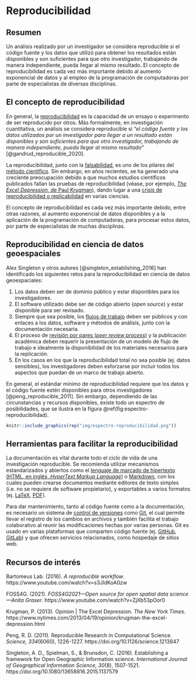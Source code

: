 # Reproducibilidad

## Resumen
Un análisis realizado por un investigador se considera reproducible si el código fuente y los datos que utilizó para obtener los resultados están disponibles y son suficientes para que otro investigador, trabajando de manera independiente, pueda llegar al mismo resultado. El concepto de reproducibilidad es cada vez más importante debido al aumento exponencial de datos y al empleo de la programación de computadoras por parte de especialistas de diversas disciplinas.

## El concepto de reproducibilidad
En general, la [reproducibilidad](https://es.wikipedia.org/wiki/Reproducibilidad_y_repetibilidad) es la capacidad de un ensayo o experimento de ser reproducido por otros. Más formalmente, en investigación cuantitativa, un análisis se considera reproducible si *"el código fuente y los datos utilizados por un investigador para llegar a un resultado están disponibles y son suficientes para que otro investigador, trabajando de manera independiente, pueda llegar al mismo resultado"* [@gandrud_reproducible_2020]. 

La reproducibilidad, junto con la [falsabilidad](https://es.wikipedia.org/wiki/Falsabilidad), es uno de los pilares del [método científico](https://es.wikipedia.org/wiki/M%C3%A9todo_cient%C3%ADfico). Sin embargo, en años recientes, se ha generado una creciente preocupación debido a que muchos estudios científicos publicados fallan las pruebas de reproducibilidad (véase, por ejemplo, [*The Excel Depression*, de Paul Krugman](https://www.nytimes.com/2013/04/19/opinion/krugman-the-excel-depression.html)), dando lugar a una [crisis de reproducibilidad o replicabilidad](https://es.wikipedia.org/wiki/Crisis_de_replicaci%C3%B3n) en varias ciencias.

El concepto de reproducibilidad es cada vez más importante debido, entre otras razones, al aumento exponencial de datos disponibles y a la aplicación de la programación de computadoras, para procesar estos datos, por parte de especialistas de muchas disciplinas.

## Reproducibilidad en ciencia de datos geoespaciales
Alex Singleton y otros autores [@singleton_establishing_2016] han identificado los siguientes retos para la reproducibilidad en ciencia de datos geoespaciales:

1. Los datos deben ser de dominio público y estar disponibles para los investigadores.
2. El software utilizado debe ser de código abierto (*open source*) y estar disponible para ser revisado.
3. Siempre que sea posible, los [flujos de trabajo](https://es.wikipedia.org/wiki/Flujo_de_trabajo) deben ser públicos y con enlaces a los datos, software y métodos de análisis, junto con la documentación necesaria.
4. El proceso de [revisión por pares (*peer review process*)](https://es.wikipedia.org/wiki/Revisi%C3%B3n_por_pares) y la publicación académica deben requerir la presentación de un modelo de flujo de trabajo e idealmente la disponibilidad de los materiales necesarios para la replicación.
5. En los casos en los que la reproducibilidad total no sea posible (ej. datos sensibles), los investigadores deben esforzarse por incluir todos los aspectos que puedan de un marco de trabajo abierto.

En general, el estándar mínimo de reproducibilidad requiere que los datos y el código fuente estén disponibles para otros investigadores [@peng_reproducible_2011]. Sin embargo, dependiendo de las circunstancias y recursos disponibles, existe todo un espectro de posibilidades, que se ilustra en la figura \@ref(fig:espectro-reproducibilidad).

```r
knitr::include_graphics(rep("img/espectro-reproducibilidad.png"))
```

## Herramientas para facilitar la reproducibilidad
La documentación es vital durante todo el ciclo de vida de una investigación reproducible. Se recomienda utilizar mecanismos estandarizados y abiertos como el [lenguaje de marcado de hipertexto (HTML, en inglés, *HyperText Markup Language*)](https://es.wikipedia.org/wiki/HTML) o [Markdown](https://en.wikipedia.org/wiki/Markdown), con los cuales pueden crearse documentos mediante editores de texto simples (i.e. no se requiere de software propietario), y exportables a varios formatos (ej. [LaTeX](https://es.wikipedia.org/wiki/LaTeX), [PDF](https://es.wikipedia.org/wiki/PDF)).

Para dar mantenimiento, tanto al código fuente como a la documentación, es necesario un sistema de [control de versiones](https://es.wikipedia.org/wiki/Control_de_versiones) como [Git](https://es.wikipedia.org/wiki/Git), el cual permite llevar el registro de los cambios en archivos y también facilita el trabajo colaborativo al reunir las modificaciones hechas por varias personas. Git es usado en varias plataformas que comparten código fuente (ej. [GitHub](https://github.com/), [GitLab](https://about.gitlab.com/)) y que ofrecen servicios relacionados, como hospedaje de sitios web.

## Recursos de interés
Bartomeus Lab. (2016). *A reproducible workflow*. https://www.youtube.com/watch?v=s3JldKoA0zw

FOSS4G. (2021). *FOSS4G2021—Open source for open spatial data science—Anita Graser*. https://www.youtube.com/watch?v=ZjXb53pOor0

Krugman, P. (2013). Opinion | The Excel Depression. *The New York Times*. https://www.nytimes.com/2013/04/19/opinion/krugman-the-excel-depression.html

Peng, R. D. (2011). Reproducible Research in Computational Science. *Science, 334*(6060), 1226-1227. https://doi.org/10.1126/science.1213847

Singleton, A. D., Spielman, S., & Brunsdon, C. (2016). Establishing a framework for Open Geographic Information science. *International Journal of Geographical Information Science, 30*(8), 1507-1521. https://doi.org/10.1080/13658816.2015.1137579
